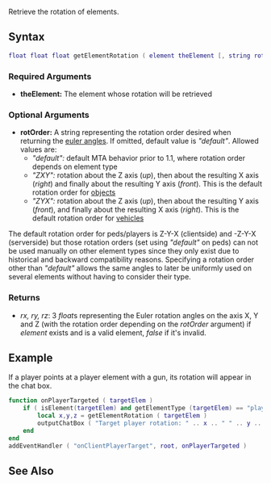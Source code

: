 {{Server client function}}

Retrieve the rotation of elements.

==Syntax==
<syntaxhighlight lang="lua">
float float float getElementRotation ( element theElement [, string rotOrder = "default" ] )       
</syntaxhighlight> 
{{OOP||[[/element.md|element]]:getRotation|rotation|setElementRotation}}

===Required Arguments=== 
*'''theElement:''' The element whose rotation will be retrieved

===Optional Arguments=== 
*'''rotOrder:''' A string representing the rotation order desired when returning the [http://en.wikipedia.org/wiki/Euler_angles euler angles]. If omitted, default value is ''"default"''. Allowed values are:
**''"default":'' default MTA behavior prior to 1.1, where rotation order depends on element type
**''"ZXY":'' rotation about the Z axis (''up''), then about the resulting X axis (''right'') and finally about the resulting Y axis (''front''). This is the default rotation order for [[/object.md|objects]]
**''"ZYX":'' rotation about the Z axis (''up''), then about the resulting Y axis (''front''), and finally about the resulting X axis (''right''). This is the default rotation order for [[/vehicle.md|vehicles]]

The default rotation order for peds/players is Z-Y-X (clientside) and -Z-Y-X (serverside) but those rotation orders (set using ''"default"'' on peds) can not be used manually on other element types since they only exist due to historical and backward compatibility reasons.
Specifying a rotation order other than ''"default"'' allows the same angles to later be uniformly used on several elements without having to consider their type.

===Returns===
* ''rx, ry, rz'': 3 ''float''s representing the Euler rotation angles on the axis X, Y and Z (with the rotation order depending on the ''rotOrder'' argument) if ''element'' exists and is a valid element, ''false'' if it's invalid.

==Example== 
If a player points at a player element with a gun, its rotation will appear in the chat box.
<section name="Client" class="client" show="true">
<syntaxhighlight lang="lua">
function onPlayerTargeted ( targetElem )
    if ( isElement(targetElem) and getElementType (targetElem) == "player" ) then
        local x,y,z = getElementRotation ( targetElem )
        outputChatBox ( "Target player rotation: " .. x .. " " .. y .. " " .. z )
    end
end
addEventHandler ( "onClientPlayerTarget", root, onPlayerTargeted )
</syntaxhighlight>
</section>

==See Also==
{{Client_element_functions}}